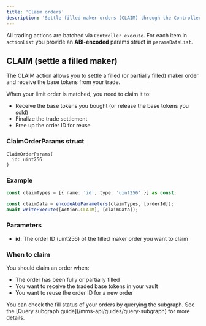 ```yaml
---
title: 'Claim orders'
description: 'Settle filled maker orders (CLAIM) through the Controller.execute batching API.'
---
```


All trading actions are batched via `Controller.execute`. For each item in `actionList` you provide an **ABI‑encoded** params struct in `paramsDataList`.

## CLAIM (settle a filled maker)

The CLAIM action allows you to settle a filled (or partially filled) maker order and receive the base tokens from your trade.

When your limit order is matched, you need to claim it to:

- Receive the base tokens you bought (or release the base tokens you sold)
- Finalize the trade settlement
- Free up the order ID for reuse

### ClaimOrderParams struct

```
ClaimOrderParams(
  id: uint256
)
```

### Example

```ts
const claimTypes = [{ name: 'id', type: 'uint256' }] as const;

const claimData = encodeAbiParameters(claimTypes, [orderId]);
await writeExecute([Action.CLAIM], [claimData]);
```

### Parameters

- **id**: The order ID (uint256) of the filled maker order you want to claim

### When to claim

You should claim an order when:

- The order has been fully or partially filled
- You want to receive the traded base tokens in your vault
- You want to reuse the order ID for a new order

<Note>
  You can check the fill status of your orders by querying the subgraph. See the
  [Query subgraph guide](/mms-api/guides/query-subgraph) for more details.
</Note>
